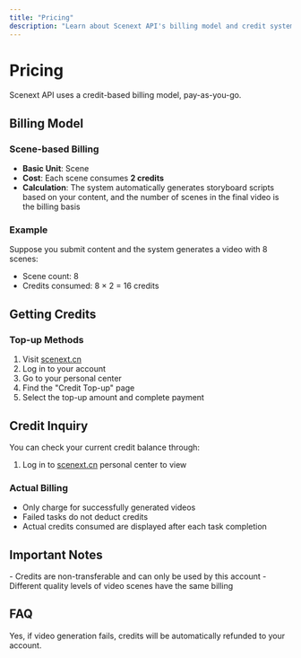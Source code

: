 ```yaml
---
title: "Pricing"
description: "Learn about Scenext API's billing model and credit system"
---
```


# Pricing

Scenext API uses a credit-based billing model, pay-as-you-go.

## Billing Model

### Scene-based Billing

- **Basic Unit**: Scene
- **Cost**: Each scene consumes **2 credits**
- **Calculation**: The system automatically generates storyboard scripts based on your content, and the number of scenes in the final video is the billing basis

### Example

Suppose you submit content and the system generates a video with 8 scenes:
- Scene count: 8
- Credits consumed: 8 × 2 = 16 credits

## Getting Credits

### Top-up Methods

1. Visit [scenext.cn](https://scenext.cn)
2. Log in to your account
3. Go to your personal center
4. Find the "Credit Top-up" page
5. Select the top-up amount and complete payment

## Credit Inquiry

You can check your current credit balance through:

1. Log in to [scenext.cn](https://scenext.cn) personal center to view

### Actual Billing

- Only charge for successfully generated videos
- Failed tasks do not deduct credits
- Actual credits consumed are displayed after each task completion

## Important Notes

<Warning>
- Credits are non-transferable and can only be used by this account
- Different quality levels of video scenes have the same billing
</Warning>

## FAQ

<AccordionGroup>
  <Accordion title="Will credits be refunded if the task fails?">
    Yes, if video generation fails, credits will be automatically refunded to your account.
  </Accordion>

</AccordionGroup>
